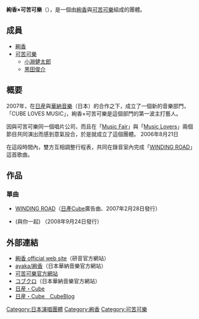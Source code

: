 {{Infobox musical artist  
| Name = 絢香×可苦可樂
| Img =
| Img_capt = 
| Img_size = 
| Landscape = 
| Background = group_or_band	
| Birth_name = 
| Alias = 
| Born = 
| Died = 
| Origin = {{JPN}}
| Instrument = 
| Genre = [[J-POP|J-POP]]
| Occupation = 
| Years_active = 2007年至今 
| Label = CUBE LOVES MUSIC
| Associated_acts = 
| URL = [[絢香|絢香]]：<br />[http://www.ayaka.tv/ 研音官方網站]<br />[http://wmg.jp/artist/ayaka/index.html 日本華納音樂官方網站]<br />[[可苦可樂|可苦可樂]]：<br />[http://kobukuro.com/ 可苦可樂官方網站]<br />[http://www.wmg.jp/artist/kobukuro/ 日本華納音樂官方網站
| Current_members =[[絢香|絢香]]<br/>[[小淵健太郎|小淵健太郎]]<br/>[[黑田俊介|黑田俊介]]
| Past_members = 
| Notable_instruments = 
}}

'''絢香×可苦可樂'''（{{lang|ja|絢香×コブクロ}}），是一個由[[絢香|絢香]]與[[可苦可樂|可苦可樂]]組成的團體。

==成員==
*[[絢香|絢香]]
*[[可苦可樂|可苦可樂]]
**[[小淵健太郎|小淵健太郎]]
**[[黑田俊介|黑田俊介]]

==概要==
2007年，在[[日産|日産]]與[[華納音樂|華納音樂]]（日本）的合作之下，成立了一個新的音樂部門，「CUBE LOVES MUSIC」，絢香×可苦可樂是這個部門的第一波主打藝人。

因與可苦可樂同一個唱片公司，而且在「[[Music_Fair|Music Fair]]」與「[[Music_Lovers|Music Lovers]]」兩個節目共同演出而感到意氣投合，於是就成立了這個團體。
2006年8月21日{{lang|ja|のコンベンションの話をした際，｢LIVE時に一緒に歌いたい｣という絢香のオファーに対して，｢どうせやるなら曲を作ろう｣とコブクロが快諾。}}

在這段時間內，雙方互相調整行程表，共同在錄音室內完成「[[WINDING_ROAD_(絢香×可苦可樂單曲)|WINDING ROAD]]」這首歌曲。

== 作品 ==
===單曲===
*[[WINDING_ROAD_(絢香×可苦可樂單曲)|WINDING ROAD]]（[[日產|日產]]Cube廣告曲、2007年2月28日發行）
*{{lang|ja|あなたと}} (與你一起) （2008年9月24日發行）

==外部連結==
*[http://www.ayaka.tv/ 絢香 official web site]（研音官方網站）
*[http://wmg.jp/artist/ayaka/index.html ayaka/絢香]（日本華納音樂官方網站）
*[http://kobukuro.com/ 可苦可樂官方網站]
*[https://web.archive.org/web/20051223121535/http://www.wmg.jp/artist/kobukuro/ コブクロ]（日本華納音樂官方網站）
*[http://www.nissan.co.jp/CUBE/ 日産・Cube]
*[https://web.archive.org/web/20070210210034/http://blog.nissan.co.jp/CUBE/ 日産・Cube　CubeBlog]

{{絢香}}
{{可苦可樂}}
{{DEFAULTSORT:Ayaka×kobukuro}}
[[Category:日本演唱團體|Category:日本演唱團體]]
[[Category:絢香|Category:絢香]]
[[Category:可苦可樂|Category:可苦可樂]]

{{Japan-enter-bio-stub}}